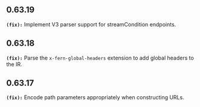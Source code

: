 ## 0.63.19
**`(fix):`** Implement V3 parser support for streamCondition endpoints.


## 0.63.18
**`(fix):`** Parse the `x-fern-global-headers` extension to add global headers to the IR.


## 0.63.17
**`(fix):`** Encode path parameters appropriately when constructing URLs.

